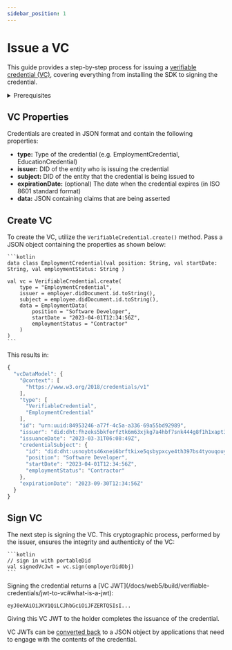 ```yaml
---
sidebar_position: 1
---
```



# Issue a VC

This guide provides a step-by-step process for issuing a [verifiable credential (VC)](/docs/web5/learn/verifiable-credentials), covering everything from installing the SDK to signing the credential.

<details>
<summary>Prerequisites</summary>

**Install Package**

<Tabs>
  <TabItem value="JavaScript" label="JavaScript" default>

**Install Package**
```bash
npm i @web5/credentials
```

**Import Class**

```js
import { VerifiableCredential } from "@web5/credentials";
```

  </TabItem>
  <TabItem value="Kotlin" label="Kotlin">


**Configure Repositories**

```kotlin
repositories {
  mavenCentral()
  maven("https://jitpack.io")
  maven("https://repo.danubetech.com/repository/maven-public/")
  maven("https://repository.jboss.org/nexus/content/repositories/thirdparty-releases/")
}

**Configure Dependencies**
dependencies {
  implementation("xyz.block:web5-credentials:0.0.9-delta")
}
```

**Import Class**

```kotlin
import xyz.block.web5.credentials.VerifiableCredential
```

  </TabItem>
</Tabs>



**Obtain DIDs**

VCs are issued to and from subjects of [Decentralized Identifiers (DID)](/docs/web5/learn/decentralized-identifiers).

- If you don't already have one, you can [create a DID](/docs/web5/build/decentralized-identifiers/how-to-create-did#create-a-did-manually).
- Also, you'll need the DID of the entity you'll like to issue the VC to.

</details>

## VC Properties

Credentials are created in JSON format and contain the following properties:

- **type:** Type of the credential (e.g. EmploymentCredential, EducationCredential)
- **issuer:** DID of the entity who is issuing the credential
- **subject:** DID of the entity that the credential is being issued to
- **expirationDate:** (optional) The date when the credential expires (in ISO 8601 standard format)
- **data:** JSON containing claims that are being asserted

## Create VC

To create the VC, utilize the `VerifiableCredential.create()` method. Pass a JSON object containing the properties as shown below:
<Tabs>
  <TabItem value="JavaScript" label="JavaScript" default>
    <CodeSnippet functionName="createEmploymentCredential" />
  </TabItem>
  <TabItem value="Kotlin" label="Kotlin">

    ```kotlin
    data class EmploymentCredential(val position: String, val startDate: String, val employmentStatus: String )

    val vc = VerifiableCredential.create(
        type = "EmploymentCredential",
        issuer = employer.didDocument.id.toString(),
        subject = employee.didDocument.id.toString(),
        data = EmploymentData(
            position = "Software Developer",
            startDate = "2023-04-01T12:34:56Z",
            employmentStatus = "Contractor"
        )
    )
    ```
  </TabItem>
</Tabs>


This results in:

```js
{
  "vcDataModel": {
    "@context": [
      "https://www.w3.org/2018/credentials/v1"
    ],
    "type": [
      "VerifiableCredential",
      "EmploymentCredential"
    ],
    "id": "urn:uuid:84953246-a77f-4c5a-a336-69a55bd92989",
    "issuer": "did:dht:fhzeks5bkferfztk6m63xjkg7a4hbf7snk444g8f1h1xapt391ty",
    "issuanceDate": "2023-03-31T06:08:49Z",
    "credentialSubject": {
      "id": "did:dht:usnoybts46xnei6brftkixe5qsbypxcye4th397bs4tyouqouyho",
      "position": "Software Developer",
      "startDate": "2023-04-01T12:34:56Z",
      "employmentStatus": "Contractor"
    },
    "expirationDate": "2023-09-30T12:34:56Z"
  }
}
```

## Sign VC

The next step is signing the VC. This cryptographic process, performed by the issuer, ensures the integrity and authenticity of the VC:
<Tabs>
  <TabItem value="JavaScript" label="JavaScript" default>
    <CodeSnippet functionName="signCredential" />
  </TabItem>
  <TabItem value="Kotlin" label="Kotlin">

    ```kotlin
    // sign in with portableDid
    val signedVcJwt = vc.sign(employerDidObj)
    ```
  </TabItem>
</Tabs>
Signing the credential returns a [VC JWT](/docs/web5/build/verifiable-credentials/jwt-to-vc#what-is-a-jwt):

```
eyJ0eXAiOiJKV1QiLCJhbGciOiJFZERTQSIsI...
```

Giving this VC JWT to the holder completes the issuance of the credential.

VC JWTs can be [converted back](/docs/web5/build/verifiable-credentials/jwt-to-vc#decoding-jwt) to a JSON object by applications that need to engage with the contents of the credential.
